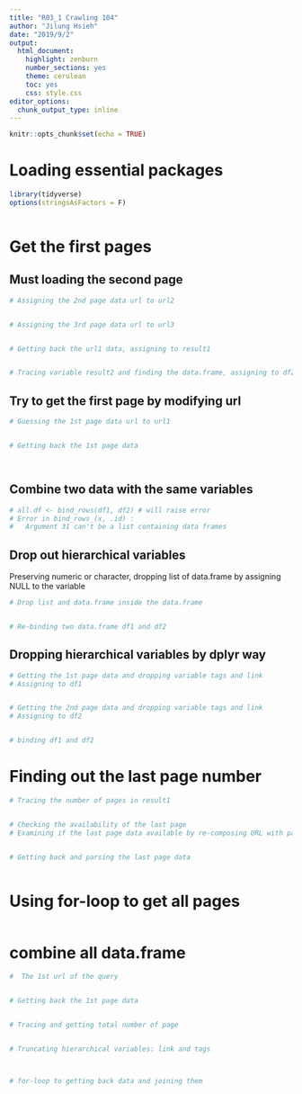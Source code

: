 ```yaml
---
title: "R03_1 Crawling 104"
author: "Jilung Hsieh"
date: "2019/9/2"
output:
  html_document:
    highlight: zenburn
    number_sections: yes
    theme: cerulean
    toc: yes
    css: style.css
editor_options:
  chunk_output_type: inline
---
```


```r
knitr::opts_chunk$set(echo = TRUE)
```


# Loading essential packages
```r
library(tidyverse)
options(stringsAsFactors = F)



```


# Get the first pages

## Must loading the second page
```r
# Assigning the 2nd page data url to url2


# Assigning the 3rd page data url to url3


# Getting back the url1 data, assigning to result1


# Tracing variable result2 and finding the data.frame, assigning to df2


```

## Try to get the first page by modifying url
```r
# Guessing the 1st page data url to url1


# Getting back the 1st page data




```


## Combine two data with the same variables

```r
# all.df <- bind_rows(df1, df2) # will raise error
# Error in bind_rows_(x, .id) : 
#   Argument 31 can't be a list containing data frames
```

## Drop out hierarchical variables
Preserving numeric or character, dropping list of data.frame by assigning NULL to the variable
```r
# Drop list and data.frame inside the data.frame


# Re-binding two data.frame df1 and df2

```

## Dropping hierarchical variables by dplyr way
```r

# Getting the 1st page data and dropping variable tags and link
# Assigning to df1


# Getting the 2nd page data and dropping variable tags and link
# Assigning to df2


# binding df1 and df2


```


# Finding out the last page number
```r
# Tracing the number of pages in result1


# Checking the availability of the last page
# Examining if the last page data available by re-composing URL with paste0()


# Getting back and parsing the last page data



```

# Using for-loop to get all pages
```r





```

# combine all data.frame
```r

#  The 1st url of the query


# Getting back the 1st page data


# Tracing and getting total number of page


# Truncating hierarchical variables: link and tags



# for-loop to getting back data and joining them







```







